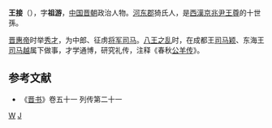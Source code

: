 '''王接'''（{{bd|267年||305年||catIdx=W}}），字'''祖游'''，[[中国|中国]][[晋朝|晋朝]]政治人物。[[河東郡_(中國)|河东郡]]猗氏人，是[[西漢|西漢]][[京兆尹|京兆尹]][[王尊|王尊]]的十世孫。

[[晋惠帝|晋惠帝]]时举[[秀才|秀才]]，为中郎、征虏[[将军_(中國古代)|将军]][[司马|司马]]。[[八王之乱|八王之乱]]时，在成都王[[司马颖|司马颖]]、东海王[[司马越|司马越]]属下做事，才学通博，研究礼传，注释《春秋[[公羊传|公羊传]]》。

==参考文献==
*《[[晋书|晋书]]》卷五十一 列传第二十一

[[Category:晋朝政治人物|W]]
[[Category:王姓|J]]
